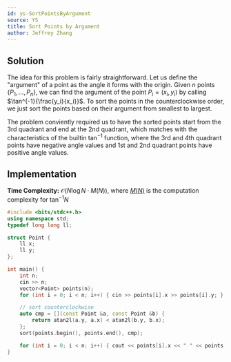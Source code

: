 ```yaml
---
id: ys-SortPointsByArgument
source: YS
title: Sort Points by Argument
author: Jeffrey Zhang
---
```


## Solution

The idea for this problem is fairly straightforward. Let us define the "argument" of a point as the angle it forms with the origin. Given $n$ points $\{P_1,...,P_n\}$, we can find the argument of the point $P_i = (x_i,y_i)$ by calling $\tan^{-1}{\frac{y_i}{x_i}}$. To sort the points in the counterclockwise order, we just sort the points based on their argument from smallest to largest.

The problem conviently required us to have the sorted points start from the 3rd quadrant and end at the 2nd quadrant, which matches with the characteristics of the builtin $\tan^{-1}$ function, where the 3rd and 4th quadrant points have negative angle values and 1st and 2nd quadrant points have positive angle values.

## Implementation
**Time Complexity:** $\mathcal{O}(N \log N \cdot M(N))$, where [$M(N)$](https://en.wikipedia.org/wiki/Computational_complexity_of_mathematical_operations) is the computation complexity for $\tan^{-1}{N}$

<LanguageSection>
<CPPSection>

```cpp
#include <bits/stdc++.h>
using namespace std;
typedef long long ll;

struct Point {
	ll x;
	ll y;
};

int main() {
	int n;
	cin >> n;
	vector<Point> points(n);
	for (int i = 0; i < n; i++) { cin >> points[i].x >> points[i].y; }

	// sort counterclockwise
	auto cmp = [](const Point &a, const Point &b) {
		return atan2l(a.y, a.x) < atan2l(b.y, b.x);
	};
	sort(points.begin(), points.end(), cmp);

	for (int i = 0; i < n; i++) { cout << points[i].x << " " << points[i].y << "\n"; }
}
```

</CPPSection>
</LanguageSection>
